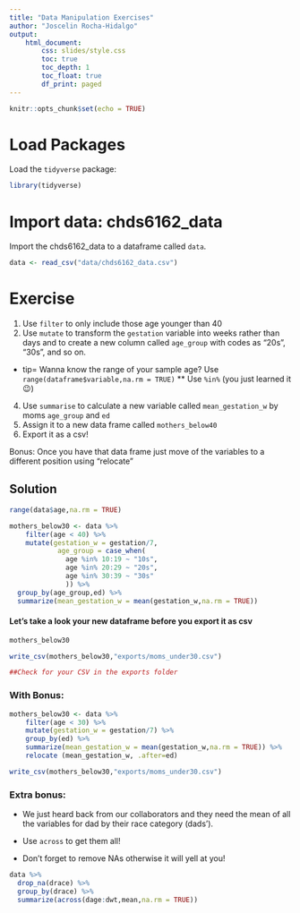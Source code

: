 ```yaml
---
title: "Data Manipulation Exercises"
author: "Joscelin Rocha-Hidalgo"
output: 
    html_document:
        css: slides/style.css
        toc: true
        toc_depth: 1
        toc_float: true
        df_print: paged
---
```



```r
knitr::opts_chunk$set(echo = TRUE)
```

# Load Packages

Load the `tidyverse` package:

```r
library(tidyverse)
```

# Import data: chds6162_data

Import the chds6162_data to a dataframe called `data`. 

```r
data <- read_csv("data/chds6162_data.csv")
```


# Exercise
1. Use `filter` to only include those age younger than 40
2. Use `mutate` to transform the `gestation` variable into weeks rather than days and to create a new column called `age_group` with codes as "20s", "30s", and so on. 
* tip= Wanna know the range of your sample age? Use `range(dataframe$variable,na.rm = TRUE)`
** Use `%in%` (you just learned it 😉)
4. Use `summarise` to calculate a new variable called `mean_gestation_w` by moms `age_group` and `ed`
5. Assign it to a new data frame called `mothers_below40`
6. Export it as a csv!

Bonus: Once you have that data frame just move of the variables to a different position using "relocate"


## Solution
```r
range(data$age,na.rm = TRUE) 

mothers_below30 <- data %>% 
    filter(age < 40) %>% 
    mutate(gestation_w = gestation/7,
            age_group = case_when(
              age %in% 10:19 ~ "10s",
              age %in% 20:29 ~ "20s",
              age %in% 30:39 ~ "30s"
              )) %>%
  group_by(age_group,ed) %>% 
  summarize(mean_gestation_w = mean(gestation_w,na.rm = TRUE))
```

#### Let's take a look your new dataframe before you export it as csv 
```r
mothers_below30

write_csv(mothers_below30,"exports/moms_under30.csv")

##Check for your CSV in the exports folder
```

### With Bonus:

```r
mothers_below30 <- data %>% 
    filter(age < 30) %>% 
    mutate(gestation_w = gestation/7) %>%
    group_by(ed) %>% 
    summarize(mean_gestation_w = mean(gestation_w,na.rm = TRUE)) %>%
    relocate (mean_gestation_w, .after=ed)

write_csv(mothers_below30,"exports/moms_under30.csv")
```


### Extra bonus:

- We just heard back from our collaborators and they need the mean of all the variables for dad by their race category (dads'). 

- Use `across` to get them all!

* Don't forget to remove NAs otherwise it will yell at you!

```r
data %>% 
  drop_na(drace) %>%
  group_by(drace) %>%
  summarize(across(dage:dwt,mean,na.rm = TRUE))
```


